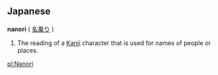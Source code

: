 ==Japanese==
'''nanori''' ( [[名乗り]] )
#The reading of a [[Kanji]] character that is used for names of people or places.

[[pl:Nanori]]